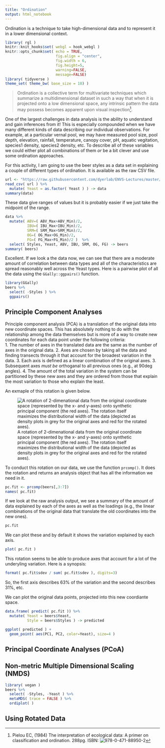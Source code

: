 ```yaml
---
title: "Ordination"
output: html_notebook
---
```


Ordination is a technique to take high-dimensional data and to represent it in a lower dimensional context.  

```r
library( rgl )
knitr::knit_hooks$set( webgl = hook_webgl )
knitr::opts_chunk$set( echo = TRUE, 
                       fig.align = "center", 
                       fig.width = 6, 
                       fig.height=5, 
                       warning=FALSE, 
                       message=FALSE)
library( tidyverse )
theme_set( theme_bw( base_size = 18) )
```

> Ordination is a collective term for multivariate techniques which summarize a multidimensional dataset in such a way that when it is projected onto a low dimensional space, any intrinsic pattern the data may possess becomes apparent upon visual inspection[^1].

One of the largest challenges in data analysis is the ability to understand and gain inferences from it!  This is especially compounded when we have many different kinds of data describing our individual observations.  For example, at a particular vernal pool, we may have measured pool size, pool depth, elevation, rainfall, temperature, canopy cover, pH, aquatic vegitation, species1 density, species2 density, etc.  To describe all of these variables we could either plot all combinations of them *or* be a bit clever and use some ordination approaches.

For this activity, I am going to use the beer styles as a data set in explaining a couple of different types of ordination.  It is available as the raw CSV file.

```r
url <- "https://raw.githubusercontent.com/dyerlab/ENVS-Lectures/master/data/Beer_Styles.csv"
read_csv( url ) %>%
  mutate( Yeast = as.factor( Yeast ) ) -> data
summary(data)
```

These data give ranges of values but it is probably easier if we just take the midpoint of the range.

```r
data %>%
  mutate( ABV=( ABV_Max+ABV_Min)/2,
          IBU=( IBU_Max+IBU_Min)/2,
          SRM=( SRM_Max+SRM_Min)/2,
          OG=( OG_Max+OG_Min)/2,
          FG=( FG_Max+FG_Min)/2 )  %>%
  select( Styles, Yeast, ABV, IBU, SRM, OG, FG) -> beers
summary( beers)
```

Excellent.  If we look a the data now, we can see that there are a moderate amount of correlation between data types and all of the characteristics are spread reasonably well across the Yeast types.  Here is a pairwise plot of all the data using the `GGally::ggpairs()` function.

```r
library(GGally)
beers %>%
  select( -Styles ) %>%
  ggpairs() 
```



## Principle Component Analyses

Principle component analysis (PCA) is a translation of the original data into new coordinate spaces.  This has absolutely nothing to do with the relationship among the data themselves but is more of a way to create new coordinates for each data point under the following criteria:  
1. The number of axes in the translated data are the same as the number of axes in the original data.
2. Axes are chosen by taking all the data and finding transects through it that account for the broadest variation in the data.
3. Each axis is defined as a linear combination of the original axes.
3. Subsequent axes *must be* orthoganal to all previous ones (e.g., at 90$\deg$ angles).
4. The amount of the total variation in the system can be partitioned by these new axes and they are ordered from those that explain the most variation to those who explain the least.

An exmaple of this rotation is given below.

![A rotation of 2-dimenational data from the original coordinate space (represented by the x- and y-axes) onto synthetic principal component (the red axes). The rotation itself maximizes the distributional width of the data (depicted as density plots in grey for the original axes and red for the rotated axes).](https://live.staticflickr.com/65535/50613620086_2d1f9ca6dd_c_d.jpg)

To conduct this rotation on our data, we use the function `prcomp()`.  It does the rotation and returns an analysis object that has all the information we need in it.

```r
pc.fit <- prcomp(beers[,3:7])
names( pc.fit)
```

If we look at the raw analysis output, we see a summary of the amount of data explained by each of the axes as well as the loadings (e.g., the linear combinations of the original data that translate the old coordinates into the new ones).

```r
pc.fit
```

We can plot these and by default it shows the variation explained by each axis.

```r
plot( pc.fit )
```

This rotation seems to be able to produce axes that account for a lot of the underyling variation.  Here is a synopsis:

```r
format( pc.fit$sdev / sum( pc.fit$sdev ), digits=3)
```

So, the first axis describes 63% of the variation and the second describes 31%, etc.

We can plot the original data points, projected into this new coordiante space.

```r
data.frame( predict( pc.fit )) %>%
  mutate( Yeast = beers$Yeast, 
          Style = beers$Styles ) -> predicted

ggplot( predicted ) + 
  geom_point( aes(PC1, PC2, color=Yeast), size=4 )

```

## Principal Coordinate Analyses (PCoA)






## Non-metric Multiple Dimensional Scaling (NMDS)

```r
library( vegan )
beers %>%
  select( -Styles, -Yeast ) %>%
  metaMDS( trace = FALSE ) %>%
  ordiplot( )
```



## Using Rotated Data





[^1]: Pielou EC, (1984) The interpretation of ecological data: A primer on classification and ordination.  288pg. ISBN: ![978-0-471-88950-2](https://www.wiley.com/en-us/The+Interpretation+of+Ecological+Data%3A+A+Primer+on+Classification+and+Ordination-p-9780471889502)


